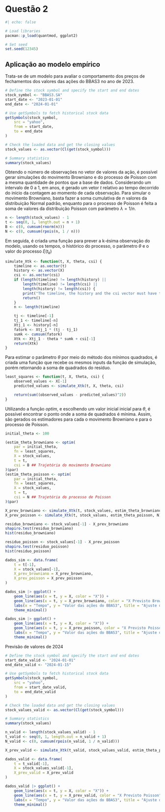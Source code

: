 # Questão 2 {.unnumbered}

```r
#| echo: false

# Load libraries
pacman::p_load(quantmod, ggplot2)

# Set seed
set.seed(12345)
```

## Aplicação ao modelo empírico

Trata-se de um modelo para avaliar o comportamento dos preços de fechamentos dos valores das ações do BBAS3 no ano de 2023.

```r
# Define the stock symbol and specify the start and end dates
stock_symbol <- "BBAS3.SA"
start_date <- "2023-01-01"
end_date <- "2024-01-01"

# Use getSymbols to fetch historical stock data
getSymbols(stock_symbol,
    src = "yahoo",
    from = start_date,
    to = end_date
)

# Check the loaded data and get the closing values
stock_values <- as.vector(Cl(get(stock_symbol)))

# Summary statistics
summary(stock_values)
```

Obtendo o número de observações no vetor de valores da ação, é possível gerar simulações do movimento Browniano e do processo de Poisson com a mesma quantidade de pontos que a base de dados. Considerando um intervalo de 0 a 1, em anos, é gerado um vetor *t* relativo ao tempo decorrido do início da contagem ao momento de cada observação. Para simular o movimento Browniano, basta fazer a soma cumulativa de *n* valores da distribuição Normal padrão, enquanto para o processo de Poisson é feita a soma de valores da distribuição Poisson com parâmetro $\lambda=1/n$.

```r
n <- length(stock_values) - 1
t <- seq(0, 1, length.out = n + 1)
B <- c(0, cumsum(rnorm(n)))
N <- c(0, cumsum(rpois(n, 1 / n)))
```

Em seguida, é criada uma função para prever a k-ésima observação do modelo, usando os tempos, o histórico do processo, o parâmetro $\theta$ e o valor do processo $\xi(t_{k})$

```r
simulate_Xtk <- function(t, X, theta, csi) {
    timeline <- as.vector(t)
    history <- as.vector(X)
    csi <- as.vector(csi)
    if (length(timeline) != length(history) ||
        length(timeline) != length(csi) ||
        length(history) != length(csi)) {
        print("The timeline, the history and the csi vector must have the same length.")
        return()
    }
    n <- length(timeline)

    tj <- timeline[-1]
    tj_1 <- timeline[-n]
    Xtj_1 <- history[-n]
    fatork <- Xtj_1 * (tj - tj_1)
    sumk <- cumsum(fatork)
    Xtk <- Xtj_1 - theta * sumk + csi[-1]
    return(Xtk)
}
```

Para estimar o parâmetro $\theta$ por meio do método dos mínimos quadrados, é criada uma função que recebe os mesmos inputs da função de simulação, porém retornando a soma de quadrados do resíduo.

```r
least_squares <- function(t, X, theta, csi) {
    observed_values <- X[-1]
    predicted_values <- simulate_Xtk(t, X, theta, csi)

    return(sum((observed_values - predicted_values)^2))
}
```

Utilizando a função *optim*, e escolhendo um valor inicial inicial para $\theta$, é possível encontrar o ponto onde a soma de quadrados é mínima. Assim, são gerados os estimadores para cada o movimento Browniano e para o processo de Poisson.


```r
initial_theta <- 100

(estim_theta_browniano <- optim(
    par = initial_theta,
    fn = least_squares,
    X = stock_values,
    t = t,
    csi = B ## Trajetória do movimento Browniano
)$par)
(estim_theta_poisson <- optim(
    par = initial_theta,
    fn = least_squares,
    X = stock_values,
    t = t,
    csi = N ## Trajetória do processo de Poisson
)$par)
```

```r
X_prev_browniano <- simulate_Xtk(t, stock_values, estim_theta_browniano, B)
X_prev_poisson <- simulate_Xtk(t, stock_values, estim_theta_poisson, N)

residuo_browniano <- stock_values[-1] - X_prev_browniano
shapiro.test(residuo_browniano)
hist(residuo_browniano)

residuo_poisson <- stock_values[-1] - X_prev_poisson
shapiro.test(residuo_poisson)
hist(residuo_poisson)
```

```r
dados_sim <- data.frame(
    t = t[-1],
    X = stock_values[-1],
    X_prev_browniano = X_prev_browniano,
    X_prev_poisson = X_prev_poisson
)
```


```r
dados_sim |> ggplot() +
    geom_line(aes(x = t, y = X, color = "X")) +
    geom_line(aes(x = t, y = X_prev_browniano, color = "X Previsto Browniano")) +
    labs(x = "Tempo", y = "Valor das ações do BBAS3", title = "Ajuste do modelo de movimento Browniano aos dados de ações do BBAS3 em 2023") +
    theme_minimal()
```

```r
dados_sim |> ggplot() +
    geom_line(aes(x = t, y = X, color = "X")) +
    geom_line(aes(x = t, y = X_prev_poisson, color = "X Previsto Poisson")) +
    labs(x = "Tempo", y = "Valor das ações do BBAS3", title = "Ajuste do modelo de processos de Poisson aos dados de ações do BBAS3 em 2023") +
    theme_minimal()
```



Previsão de valores de 2024

```r
# Define the stock symbol and specify the start and end dates
start_date_valid <- "2024-01-01"
end_date_valid <- "2024-01-15"

# Use getSymbols to fetch historical stock data
getSymbols(stock_symbol,
    src = "yahoo",
    from = start_date_valid,
    to = end_date_valid
)

# Check the loaded data and get the closing values
stock_values_valid <- as.vector(Cl(get(stock_symbol)))

# Summary statistics
summary(stock_values)
```


```r
n_valid <- length(stock_values_valid) - 1
t_valid <- seq(0, 1, length.out = n_valid + 1)
N_valid <- c(0, cumsum(rpois(n_valid, 1 / n_valid)))
```


```r
X_prev_valid <- simulate_Xtk(t_valid, stock_values_valid, estim_theta_poisson, N_valid)

dados_valid <- data.frame(
    t = t_valid[-1],
    X = stock_values_valid[-1],
    X_prev_valid = X_prev_valid
)
```


```r
dados_valid |> ggplot() +
    geom_line(aes(x = t, y = X, color = "X")) +
    geom_line(aes(x = t, y = X_prev_valid, color = "X Previsto Poisson")) +
    labs(x = "Tempo", y = "Valor das ações do BBAS3", title = "Ajuste do modelo de processos de Poisson aos dados de ações do BBAS3 nas primeiras semanas de 2024") +
    theme_minimal()
```
